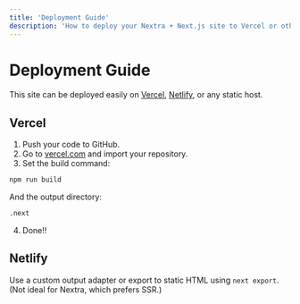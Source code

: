 ```yaml
---
title: 'Deployment Guide'
description: 'How to deploy your Nextra + Next.js site to Vercel or other platforms.'
---
```


# Deployment Guide

This site can be deployed easily on [Vercel](https://vercel.com), [Netlify](https://www.netlify.com), or any static host.

## Vercel

1. Push your code to GitHub.
2. Go to [vercel.com](https://vercel.com) and import your repository.
3. Set the build command:

```bash
npm run build
```

And the output directory:

```bash
.next
```

4. Done!!

## Netlify

Use a custom output adapter or export to static HTML using `next export`. (Not ideal for Nextra, which prefers SSR.)
